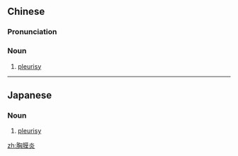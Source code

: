 ==Chinese==
{{zh-forms|type=21}}
{{wikipedia|lang=zh}}

===Pronunciation===
{{zh-pron
|m=xiōng膜yán
|cat=n
}}

===Noun===
{{zh-noun}}

# [[pleurisy]]

{{zh-cat|Diseases}}

----

==Japanese==
{{ja-kanjitab|きょう|まく|えん|yomi=o}}

===Noun===
{{ja-noun|きょうまくえん}}

# {{lb|ja|pathology|sort=きょうまくえん}} [[pleurisy]]

[[zh:胸膜炎]]